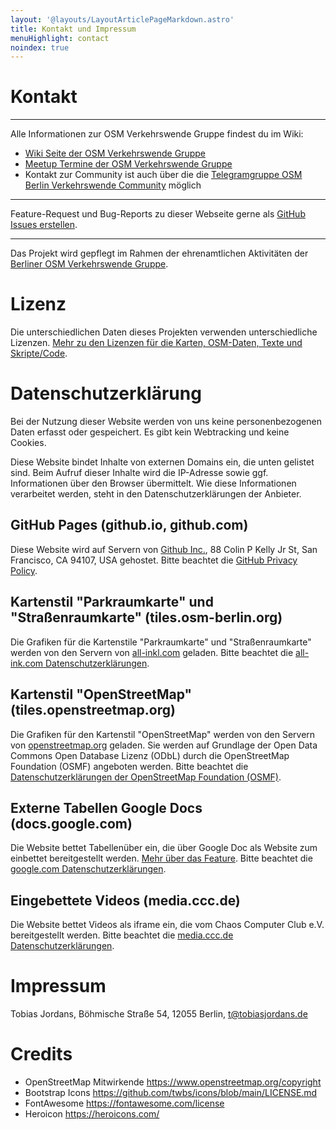 ```yaml
---
layout: '@layouts/LayoutArticlePageMarkdown.astro'
title: Kontakt und Impressum
menuHighlight: contact
noindex: true
---
```



<Notice className="!mb-12">

<h1 class="text-sky-700">Kontakt</h1>

<hr class="!border-white !my-6" />

Alle Informationen zur OSM Verkehrswende Gruppe findest du im Wiki:

- [Wiki Seite der OSM Verkehrswende Gruppe](https://wiki.openstreetmap.org/wiki/Berlin/Verkehrswende)
- [Meetup Termine der OSM Verkehrswende Gruppe](https://wiki.openstreetmap.org/wiki/Berlin/Verkehrswende#Meetups)
- Kontakt zur Community ist auch über die die [Telegramgruppe OSM Berlin Verkehrswende Community](<(https://t.me/osmberlinverkehr)>) möglich

<hr class="!border-white !my-6" />

Feature-Request und Bug-Reports zu dieser Webseite gerne als [GitHub Issues erstellen](https://github.com/tordans/www.osm-verkehrswende.org/).

<hr class="!border-white !my-6" />

Das Projekt wird gepflegt im Rahmen der ehrenamtlichen Aktivitäten der [Berliner OSM Verkehrswende Gruppe](https://wiki.openstreetmap.org/wiki/Berlin/Verkehrswende).

</Notice>

# Lizenz

Die unterschiedlichen Daten dieses Projekten verwenden unterschiedliche Lizenzen. [Mehr zu den Lizenzen für die Karten, OSM-Daten, Texte und Skripte/Code](https://github.com/osmberlin/parkraum.osm-verkehrswende.org/blob/main/LICENSE.md).

# Datenschutzerklärung

Bei der Nutzung dieser Website werden von uns keine personenbezogenen Daten erfasst oder gespeichert.
Es gibt kein Webtracking und keine Cookies.

Diese Website bindet Inhalte von externen Domains ein, die unten gelistet sind. Beim Aufruf dieser Inhalte wird die IP-Adresse sowie ggf. Informationen über den Browser übermittelt. Wie diese Informationen verarbeitet werden, steht in den Datenschutzerklärungen der Anbieter.

## GitHub Pages (github.io, github.com)

Diese Website wird auf Servern von [Github Inc.](https://www.github.com/), 88 Colin P Kelly Jr St, San Francisco, CA 94107, USA gehostet. Bitte beachtet die [GitHub Privacy Policy](https://help.github.com/articles/github-privacy-statement/).

## Kartenstil "Parkraumkarte" und "Straßenraumkarte" (tiles.osm-berlin.org)

Die Grafiken für die Kartenstile "Parkraumkarte" und "Straßenraumkarte" werden von den Servern von [all-inkl.com](https://all-inkl.com/info/impressum/) geladen. Bitte beachtet die [all-ink.com Datenschutzerklärungen](https://all-inkl.com/datenschutzinformationen/).

## Kartenstil "OpenStreetMap" (tiles.openstreetmap.org)

Die Grafiken für den Kartenstil "OpenStreetMap" werden von den Servern von [openstreetmap.org](https://www.openstreetmap.org) geladen. Sie werden auf Grundlage der Open Data Commons Open Database Lizenz (ODbL) durch die OpenStreetMap Foundation (OSMF) angeboten werden. Bitte beachtet die [Datenschutzerklärungen der OpenStreetMap Foundation (OSMF)](https://wiki.osmfoundation.org/wiki/Privacy_Policy).

## Externe Tabellen Google Docs (docs.google.com)

Die Website bettet Tabellenüber ein, die über Google Doc als Website zum einbettet bereitgestellt werden. [Mehr über das Feature](https://support.google.com/a/users/answer/9308870?hl=de). Bitte beachtet die [google.com Datenschutzerklärungen](https://policies.google.com/privacy?hl=de-DE).

## Eingebettete Videos (media.ccc.de)

Die Website bettet Videos als iframe ein, die vom Chaos Computer Club e.V. bereitgestellt werden. Bitte beachtet die [media.ccc.de Datenschutzerklärungen](https://media.ccc.de/about.html#privacy).

# Impressum

Tobias Jordans, Böhmische Straße 54, 12055 Berlin, [t@tobiasjordans.de](mailto:t@tobiasjordans.de)

# Credits

- OpenStreetMap Mitwirkende https://www.openstreetmap.org/copyright
- Bootstrap Icons https://github.com/twbs/icons/blob/main/LICENSE.md
- FontAwesome https://fontawesome.com/license
- Heroicon https://heroicons.com/
